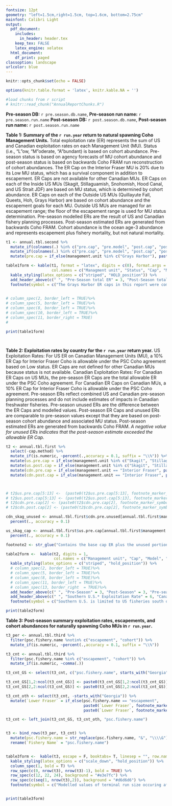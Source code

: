 ```yaml
---
fontsize: 12pt
geometry: "left=1.5cm,right=1.5cm, top=1.6cm, bottom=2.75cm"
mainfont: Calibri Light
output:
  pdf_document:
    includes:
      in_header: header.tex
    keep_tex: FALSE
    latex_engine: xelatex
  html_document:
    df_print: paged
classoption: landscape
urlcolor: blue
---
```



```r
knitr::opts_chunk$set(echo = FALSE)

options(knitr.table.format = 'latex', knitr.kable.NA = '')

#load chunks from r script
# knitr::read_chunk("AnnualReportChunks.R")


```
\thispagestyle{empty}
**Pre-season DB:** `r pre.season.db.name`, **Pre-season run name:** `r pre.season.run.name` \newline
**Post-season DB:** `r post.season.db.name`, **Post-season run name:** `r post.season.run.name`

**Table 1: Summary of the `r run.year` return to natural spawning Coho Management Units.**
Total exploitation rate (ER) represents the sum of US and Canadian exploitation rates on each
Management Unit (MU). Status (i.e., "L"ow, "M"oderate, "A"bundant) is based on cohort abundance.
Pre-season status is based on agency forecasts of MU cohort abundance and post-season status is
based on backwards Coho FRAM run reconstruction of cohort abundances.
The ER Cap on the Interior Fraser MU is 20% due to its Low MU status, which has a survival component in addition to escapement.
ER Caps are not available for other Canadian MUs. ER Caps on each of the Inside US MUs
(Skagit, Stillaguamish, Snohomish, Hood Canal, and US Strait JDF) are based on MU status,
which is determined by cohort abundance. ER Caps on each of the Outside US MUs
(Quillayute Fall, Queets, Hoh, Grays Harbor) are based on cohort abundance and the escapement goals
for each MU. Outside US MUs are managed for an escapement range; the floor of the escapement range
is used for MU status determination. Pre-season modelled ERs are the result of US and Canadian fishery
planning processes. Post-season estimated ERs are generated from backwards Coho FRAM.
Cohort abundance is the ocean age-3 abundance and represents escapement plus fishery mortality,
but not natural mortality.
\newline

```r

t1 <- annual.tbl.second %>%
  mutate_if(colnames(.) %in% c("pre.cap", "pre.model", "post.cap", "post.estd", "pre.escapement", "post.escapement", "pre.ocean.age", "post.ocean.age"), ~as.double(as.character(.))) %>%
  mutate_if(colnames(.) %in% c("pre.cap", "pre.model", "post.cap", "post.estd"),  ~percent(.,accuracy = 0.1, suffix = "\\%")) %>%
  mutate(pre.cap = if_else(management.unit %in% c("Grays Harbor"), paste(pre.cap, footnote_marker_symbol(1, "latex",), sep = " "), pre.cap ))

table1form <- kable(t1, format = "latex", digits = c(0), format.args = list(big.mark =","), escape = F,  booktabs = T,
                    col.names = c("Managment unit", "Status", "Cap", "Model", "Status",  "Cap", "Estd", "Pre", "Post", "Pre", "Post"), label = "GUYUYUYUYUY", linesep = "") %>%
  kable_styling(latex_options = c("striped", "HOLD_position")) %>%
  add_header_above(c(" ", "Pre-Season total ER" = 3, "Post-Season total ER" = 3, "Escapement" = 2, "Recruitment\n(Ocean Age-3)" = 2)) %>%
  footnote(symbol = c("The Grays Harbor ER caps in this report were computed using natural origin spawners, but ER caps for management purposes include all naturally spawning escapement (regardless of origin), and an escapement goal of 35,400 for a pre-season management cap of 28%.  "), threeparttable = T)

  
# column_spec(2, border_left = TRUE)%>%
# column_spec(5, border_left = TRUE)%>%
# column_spec(8, border_left = TRUE)%>%
# column_spec(10, border_left = TRUE)%>%
# column_spec(11, border_right = TRUE)
# 

print(table1form)




```

\newpage
\thispagestyle{empty}
**Table 2: Exploitation rates by country for the `r run.year` return year.**
US Exploitation Rates: For US ER on Canadian Management Units (MU), a 10% ER Cap for Interior Fraser Coho is allowable under the PSC Coho agreement based on Low status. ER Caps are not defined for other Canadian MUs because status is not available.
Canadian Exploitation Rates: For Canadian ER Caps on US MUs, the pre-season ER Caps are the total allowable ER under the PSC Coho agreement. For Canadian ER Caps on Canadian MUs, a 10% ER Cap for Interior Fraser Coho is allowable under the PSC Coho agreement.
Pre-season ERs reflect combined US and Canadian pre-season planning processes and do not include estimates of impacts in Canadian freshwater fisheries. Pre-season unused ERs are the difference between the ER Caps and modelled values. Post-season ER Caps and unused ERs are comparable to pre-season values except that they are based on post-season cohort abundance and associated MU status. Post-season estimated ERs are generated from backwards Coho FRAM. *A negative value for unused ERs indicates that the post-season estimate exceeded the allowable ER Cap.*


```r


t2 <- annual.tbl.first %>%
  select(-cap.method) %>%
  mutate_if(is.numeric, ~percent(.,accuracy = 0.1, suffix = "\\%")) %>%
  mutate(us.pre.cap = if_else(management.unit %in% c("Skagit", "Stillaguamish", "Snohomish", "Hood Canal", "US Strait JDF", "Quillayute", "Hoh", "Queets", "Grays Harbor"), paste(us.pre.cap, footnote_marker_symbol(2, "latex",), sep = " "), us.pre.cap )) %>%
  mutate(us.post.cap = if_else(management.unit %in% c("Skagit", "Stillaguamish", "Snohomish", "Hood Canal", "US Strait JDF", "Quillayute", "Hoh", "Queets", "Grays Harbor"), paste(us.post.cap, footnote_marker_symbol(2, "latex"), sep = " "), us.post.cap )) %>%
  mutate(cdn.pre.cap = if_else(management.unit == "Interior Fraser", paste(cdn.pre.cap, footnote_marker_symbol(2, "latex"), sep = " "), cdn.pre.cap)) %>%
  mutate(cdn.post.cap = if_else(management.unit == "Interior Fraser", paste(cdn.post.cap, footnote_marker_symbol(2, "latex"), sep = " "), cdn.post.cap)) 



# t2$us.pre.cap[5:13] <-  (paste0(t2$us.pre.cap[5:13], footnote_marker_symbol(2)))
# t2$us.post.cap[5:13] <- (paste0(t2$us.post.cap[5:13], footnote_marker_symbol(2)))
# t2$cdn.pre.cap[2] <- (paste0(t2$cdn.pre.cap[2], footnote_marker_symbol(2)))
# t2$cdn.post.cap[2] <- (paste0(t2$cdn.pre.cap[2], footnote_marker_symbol(2)))

cdn_skag_unused <- annual.tbl.first$cdn.pre.unused[annual.tbl.first$management.unit == "Skagit"] %>%
  percent(., accuracy = 0.1)

us_skag_cap <- annual.tbl.first$us.pre.cap[annual.tbl.first$management.unit == "Skagit"] %>%
  percent(., accuracy = 0.1)

footnote2 <- str_glue("Contains the base cap ER plus the unused portion of the intercepting party's ER. For example in the preseason, Skagit includes US share plus the unused {cdn_skag_unused} Canadian allocation, totalling {us_skag_cap} total US allocation.")

table2form <-  kable(t2, digits = 1,
                     col.names = c("Management unit", "Cap", "Model", "Unused", "Cap", "Estd", "Unused", "Cap", "Model", "Unused", "Cap", "Estd","Unused"), escape = F, linesep = "", booktabs = T, format = "latex") %>%
  kable_styling(latex_options = c("striped", "hold_position")) %>%
  # column_spec(2, border_left = TRUE)%>%
  # column_spec(5, border_left = TRUE)%>%
  # column_spec(8, border_left = TRUE)%>%
  # column_spec(11, border_left = TRUE)%>%
  # column_spec(13, border_right  = TRUE)%>%
  add_header_above(c(" ", "Pre-Season" = 3, "Post-Season" = 3, "Pre-season" = 3, "Post-Season" = 3))%>%
  add_header_above(c(" ", "Southern U.S.* Exploitation Rate" = 6, "Canadian Exploitation Rate" = 6)) %>%
  footnote(symbol = c("Southern U.S. is limited to US fisheries south of the Canadian border.", footnote2), threeparttable = T)

print(table2form)


```

\newpage
\thispagestyle{empty}

**Table 3: Post-season summary exploitation rates, escapements, and cohort abundances for naturally spawning Coho MUs in `r run.year`.**

```r

t3_per <- annual.tbl.third %>%
  filter(psc.fishery.name %notin% c("escapement", "cohort")) %>%
  mutate_if(is.numeric, ~percent(.,accuracy = 0.1, suffix = "\\%"))

t3_cnt <- annual.tbl.third %>%
  filter(psc.fishery.name %in% c("escapement", "cohort")) %>%
  mutate_if(is.numeric, ~comma(.))

t3_cnt_GS <- select(t3_cnt, c("psc.fishery.name", starts_with("Georgia")))

t3_cnt_GS[1,2:ncol(t3_cnt_GS)] <- paste0(t3_cnt_GS[1,2:ncol(t3_cnt_GS)], footnote_marker_symbol(3))
t3_cnt_GS[2,2:ncol(t3_cnt_GS)] <- paste0(t3_cnt_GS[2,2:ncol(t3_cnt_GS)], footnote_marker_symbol(2))

t3_cnt_oth <- select(t3_cnt, -starts_with("Georgia")) %>%
  mutate(`Lower Fraser` = if_else(psc.fishery.name == "escapement",
                                  paste0(`Lower Fraser`, footnote_marker_symbol(1)," "),
                                  paste0(`Lower Fraser`, footnote_marker_symbol(2))))

t3_cnt <- left_join(t3_cnt_GS, t3_cnt_oth, "psc.fishery.name")


t3 <- bind_rows(t3_per, t3_cnt) %>%
  mutate(psc.fishery.name = str_replace(psc.fishery.name, "&", "\\\\&")) %>%
  rename(`Fishery Name` = "psc.fishery.name") 


table3form <-  kable(t3, escape = F, booktabs= T, linesep = "", row.names = FALSE) %>%
  kable_styling(latex_options = c("scale_down", "hold_position")) %>%
  column_spec(1, bold = T) %>%
  row_spec(c(0, nrow(t3), nrow(t3)-1), bold = TRUE) %>%
  row_spec(c(12, 22, 24), background = "#e3e7fc") %>%
  row_spec(c(seq(1, nrow(t3),2)), background = "#d6d6d6") %>%
  footnote(symbol = c("Modelled values of terminal run size occuring after lower Fraser in river fisheries", " Modelled values of terminal run size that are not directly estimated", "Modelled values that are not directly estimated"))


print(table3form)

```
